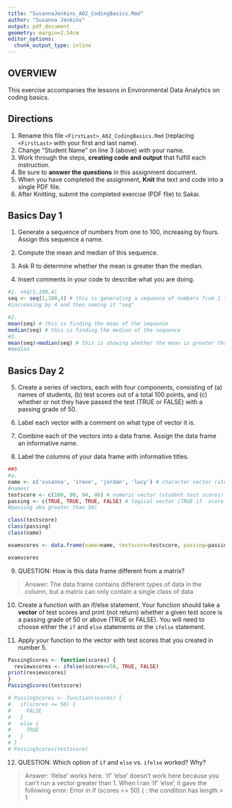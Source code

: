 ```yaml
---
title: "SusannaJenkins_A02_CodingBasics.Rmd"
author: "Susanna Jenkins"
output: pdf_document
geometry: margin=2.54cm
editor_options: 
  chunk_output_type: inline
---
```


## OVERVIEW

This exercise accompanies the lessons in Environmental Data Analytics on coding basics.

## Directions

1.  Rename this file `<FirstLast>_A02_CodingBasics.Rmd` (replacing `<FirstLast>` with your first and last name).
2.  Change "Student Name" on line 3 (above) with your name.
3.  Work through the steps, **creating code and output** that fulfill each instruction.
4.  Be sure to **answer the questions** in this assignment document.
5.  When you have completed the assignment, **Knit** the text and code into a single PDF file.
6.  After Knitting, submit the completed exercise (PDF file) to Sakai.

## Basics Day 1

1.  Generate a sequence of numbers from one to 100, increasing by fours. Assign this sequence a name.

2.  Compute the mean and median of this sequence.

3.  Ask R to determine whether the mean is greater than the median.

4.  Insert comments in your code to describe what you are doing.

```r
#1. seq(1,100,4)
seq <- seq(1,100,4) # this is generating a sequence of numbers from 1 to 100 
#increasing by 4 and then naming it "seq"

#2. 
mean(seq) # this is finding the mean of the sequence
median(seq) # this is finding the median of the sequence
#3. 
mean(seq)>median(seq) # this is showing whether the mean is greater than the 
#median
```

## Basics Day 2

5.  Create a series of vectors, each with four components, consisting of (a) names of students, (b) test scores out of a total 100 points, and (c) whether or not they have passed the test (TRUE or FALSE) with a passing grade of 50.

6.  Label each vector with a comment on what type of vector it is.

7.  Combine each of the vectors into a data frame. Assign the data frame an informative name.

8.  Label the columns of your data frame with informative titles.

```r
##5 
#a.
name <- c('susanna', 'irene', 'jordan', 'lucy') # character vector (student 
#names)
testscore <- c(100, 90, 94, 46) # numeric vector (student test scores)
passing <- c(TRUE, TRUE, TRUE, FALSE) # logical vector (TRUE if  score is 
#passing aka greater than 50)

class(testscore)
class(passing)
class(name)

examscores <- data.frame(name=name, testscore=testscore, passing=passing)

examscores
```

9.  QUESTION: How is this data frame different from a matrix?

> Answer: The data frame contains different types of data in the column, but a matrix can only contain a single class of data

10. Create a function with an if/else statement. Your function should take a **vector** of test scores and print (not return) whether a given test score is a passing grade of 50 or above (TRUE or FALSE). You will need to choose either the `if` and `else` statements or the `ifelse` statement. 

11. Apply your function to the vector with test scores that you created in number 5.

```r
PassingScores <- function(scores) {
  reviewscores <- ifelse(scores>=50, TRUE, FALSE)
print(reviewscores)
}
PassingScores(testscore)

# PassingScores <- function(scores) {
#   if(scores <= 50) {
#     FALSE
#   } 
#   else {
#     TRUE
#   }
# }
# PassingScores(testscore)
```

12. QUESTION: Which option of `if` and `else` vs. `ifelse` worked? Why?

> Answer: 'ifelse' works here. 'if' 'else' doesn't work here because you can't 
run a vector greater than 1. When I ran 'if' 'else', it gave the following error: 
Error in if (scores <= 50) { : the condition has length > 1
